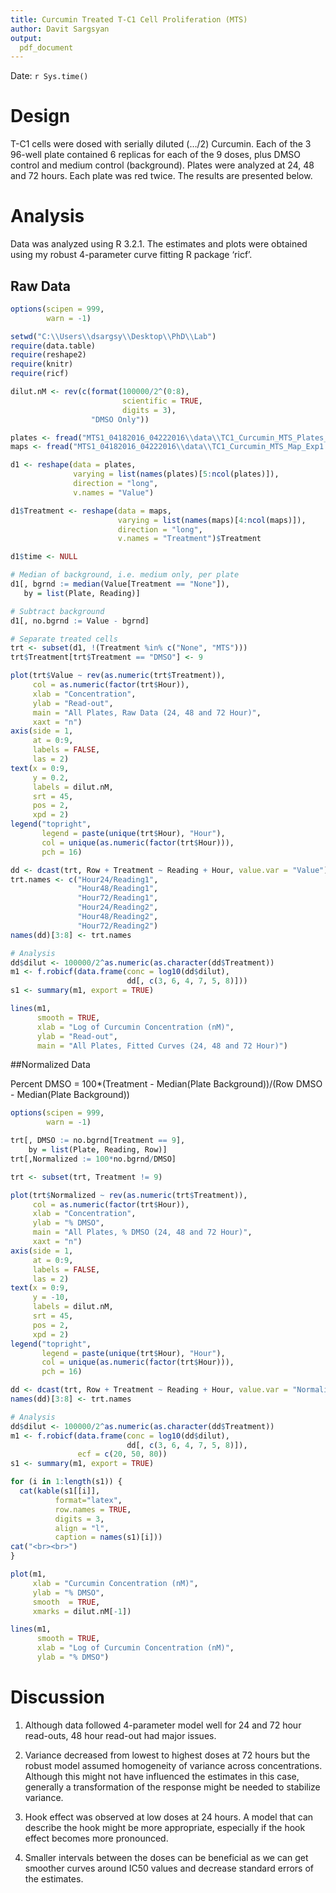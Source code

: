 ```yaml
---
title: Curcumin Treated T-C1 Cell Proliferation (MTS)
author: Davit Sargsyan
output:
  pdf_document
---
```

Date: `r Sys.time()`

# Design

T-C1 cells were dosed with serially diluted (.../2) Curcumin. Each of the 3 96-well plate contained 6 replicas for each of the 9 doses, plus DMSO control and medium control (background). Plates were analyzed at 24, 48 and 72 hours. Each plate was red twice. The results are presented below.

# Analysis

Data was analyzed using R 3.2.1. The estimates and plots were obtained using my robust 4-parameter curve fitting R package 'ricf'. 

## Raw Data

```r
options(scipen = 999,
        warn = -1)

setwd("C:\\Users\\dsargsy\\Desktop\\PhD\\Lab")
require(data.table)
require(reshape2)
require(knitr)
require(ricf)

dilut.nM <- rev(c(format(100000/2^(0:8),
                         scientific = TRUE, 
                         digits = 3),
                  "DMSO Only"))

plates <- fread("MTS1_04182016_04222016\\data\\TC1_Curcumin_MTS_Plates_Exp1.csv", sep = ",", header = TRUE)
maps <- fread("MTS1_04182016_04222016\\data\\TC1_Curcumin_MTS_Map_Exp1.csv", sep = ",", header = TRUE)

d1 <- reshape(data = plates, 
              varying = list(names(plates)[5:ncol(plates)]),
              direction = "long",
              v.names = "Value")

d1$Treatment <- reshape(data = maps, 
                        varying = list(names(maps)[4:ncol(maps)]),
                        direction = "long",
                        v.names = "Treatment")$Treatment

d1$time <- NULL

# Median of background, i.e. medium only, per plate
d1[, bgrnd := median(Value[Treatment == "None"]),
   by = list(Plate, Reading)]

# Subtract background
d1[, no.bgrnd := Value - bgrnd]

# Separate treated cells
trt <- subset(d1, !(Treatment %in% c("None", "MTS")))
trt$Treatment[trt$Treatment == "DMSO"] <- 9

plot(trt$Value ~ rev(as.numeric(trt$Treatment)), 
     col = as.numeric(factor(trt$Hour)),
     xlab = "Concentration",
     ylab = "Read-out",
     main = "All Plates, Raw Data (24, 48 and 72 Hour)",
     xaxt = "n")
axis(side = 1,
     at = 0:9,
     labels = FALSE,
     las = 2)
text(x = 0:9,
     y = 0.2,
     labels = dilut.nM,
     srt = 45,
     pos = 2,
     xpd = 2)
legend("topright", 
       legend = paste(unique(trt$Hour), "Hour"),
       col = unique(as.numeric(factor(trt$Hour))),
       pch = 16)

dd <- dcast(trt, Row + Treatment ~ Reading + Hour, value.var = "Value")
trt.names <- c("Hour24/Reading1",
               "Hour48/Reading1",
               "Hour72/Reading1",
               "Hour24/Reading2",
               "Hour48/Reading2",
               "Hour72/Reading2")
names(dd)[3:8] <- trt.names

# Analysis
dd$dilut <- 100000/2^as.numeric(as.character(dd$Treatment))
m1 <- f.robicf(data.frame(conc = log10(dd$dilut),
                          dd[, c(3, 6, 4, 7, 5, 8)]))
s1 <- summary(m1, export = TRUE)

lines(m1,
      smooth = TRUE,
      xlab = "Log of Curcumin Concentration (nM)",
      ylab = "Read-out",
      main = "All Plates, Fitted Curves (24, 48 and 72 Hour)")
```

##Normalized Data

Percent DMSO = 100*(Treatment - Median(Plate Background))/(Row DMSO - Median(Plate Background))

```r
options(scipen = 999,
        warn = -1)

trt[, DMSO := no.bgrnd[Treatment == 9],
    by = list(Plate, Reading, Row)]
trt[,Normalized := 100*no.bgrnd/DMSO]

trt <- subset(trt, Treatment != 9)

plot(trt$Normalized ~ rev(as.numeric(trt$Treatment)), 
     col = as.numeric(factor(trt$Hour)),
     xlab = "Concentration",
     ylab = "% DMSO",
     main = "All Plates, % DMSO (24, 48 and 72 Hour)",
     xaxt = "n")
axis(side = 1,
     at = 0:9,
     labels = FALSE,
     las = 2)
text(x = 0:9,
     y = -10,
     labels = dilut.nM,
     srt = 45,
     pos = 2,
     xpd = 2)
legend("topright", 
       legend = paste(unique(trt$Hour), "Hour"),
       col = unique(as.numeric(factor(trt$Hour))),
       pch = 16)

dd <- dcast(trt, Row + Treatment ~ Reading + Hour, value.var = "Normalized")
names(dd)[3:8] <- trt.names

# Analysis
dd$dilut <- 100000/2^as.numeric(as.character(dd$Treatment))
m1 <- f.robicf(data.frame(conc = log10(dd$dilut),
                          dd[, c(3, 6, 4, 7, 5, 8)]),
               ecf = c(20, 50, 80))
s1 <- summary(m1, export = TRUE)

for (i in 1:length(s1)) {
  cat(kable(s1[[i]],
          format="latex",
          row.names = TRUE,
          digits = 3,
          align = "l",
          caption = names(s1)[i]))
cat("<br><br>")
}

plot(m1,
     xlab = "Curcumin Concentration (nM)",
     ylab = "% DMSO",
     smooth  = TRUE,
     xmarks = dilut.nM[-1])

lines(m1,
      smooth = TRUE,
      xlab = "Log of Curcumin Concentration (nM)",
      ylab = "% DMSO")
```

# Discussion

1. Although data followed 4-parameter model well for 24 and 72 hour read-outs, 48 hour read-out had major issues. 

2. Variance decreased from lowest to highest doses at 72 hours but the robust model assumed homogeneity of variance across concentrations. Although this might not have influenced the estimates in this case, generally a transformation of the response might be needed to stabilize variance.

3. Hook effect was observed at low doses at 24 hours. A model that can describe the hook might be more appropriate, especially if the hook effect becomes more pronounced.

4. Smaller intervals between the doses can be beneficial as we can get smoother curves around IC50 values and decrease standard errors of the estimates.
